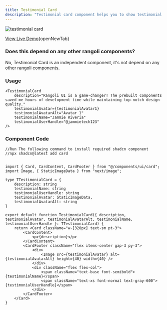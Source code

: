 ```yaml
---
title: Testimonial Card
description: "Testimonial card component helps you to show testimonial in you landing pages"
---
```


<Frame>
  <img src="/images/testimonial-card.png" alt="testimonial card" />
</Frame>

[View Live Demo](https://rangoli-components.vercel.app/t/testimonial-card){openNewTab}

### Does this depend on any other rangoli components?
No, Testimonial Card is an independent component, it's not depend on any other rangoli components.

### Usage
```tsx anyComponent.tsx
<TestimonialCard 
    description="Rangoli UI is a game-changer! The prebuilt components saved me hours of development time while maintaining top-notch design quality."
    testimonialAvatar={testimonialAvatar1}
    testimonialAvatarAlt="Avatar 1"
    testimonialName="Jammie Riveria"
    testimonialUserHandle="@jammietech123"
/>
```

### Component Code
```tsx @app/components/TestimonialCard.tsx
//Run The following command to install required shadcn component
//npx shadcn@latest add card


import { Card, CardContent, CardFooter } from "@/components/ui/card";
import Image, { StaticImageData } from "next/image";

type TTestimonialCard = {
    description: string
    testimonialName: string
    testimonialUserHandle: string
    testimonialAvatar: StaticImageData,
    testimonialAvatarAlt: string
}

export default function TestimonialCard({ description, testimonialAvatar, testimonialAvatarAlt, testimonialName, testimonialUserHandle }: TTestimonialCard) {
    return <Card className="w-[320px] text-sm pt-3">
        <CardContent>
            <p>{description}</p>
        </CardContent>
        <CardFooter className="flex items-center gap-3 py-3">
            <div>
                <Image src={testimonialAvatar} alt={testimonialAvatarAlt} height={40} width={40} />
            </div>
            <div className="flex flex-col">
                <span className="text-base font-semibold">{testimonialName}</span>
                <span className="text-xs font-normal text-gray-600">{testimonialUserHandle}</span>
            </div>
        </CardFooter>
    </Card>
}
```
